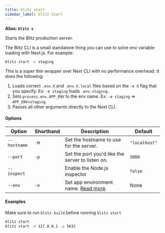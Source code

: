 ```yaml
---
title: blitz start
sidebar_label: blitz start
---
```


**Alias: `blitz s`**

Starts the Blitz production server.

The Blitz CLI is a small standalone thing you can use to solve env
variable loading with Next.js. For example:

```bash
blitz start -e staging
```

This is a super thin wrapper over Next CLI with no performance overhead.
It does the following:

1. Loads correct `.env.X` and `.env.X.local` files based on the `-e X`
   flag that you specify. Ex: `-e staging` loads `.env.staging`.
2. Sets `process.env.APP_ENV` to the env name. Ex: `-e staging` =>
   `APP_ENV=staging`.
3. Passes all other arguments directly to the Next CLI.

#### Options

| Option       | Shorthand | Description                                                                           | Default       |
| ------------ | --------- | ------------------------------------------------------------------------------------- | ------------- |
| `--hostname` | `-H`      | Set the hostname to use for the server.                                               | `"localhost"` |
| `--port`     | `-p`      | Set the port you'd like the server to listen on.                                      | `3000`        |
| `--inspect`  |           | Enable the Node.js inspector                                                          | `false`       |
| `--env`      | `-e`      | Set app environment name. [Read more](/docs/custom-environments#custom-environments). | None          |

#### Examples

<Card type="note">

Make sure to run `blitz build` before running `blitz start`

</Card>

```bash
blitz start
blitz start -H 127.0.0.1 -p 5632
```
